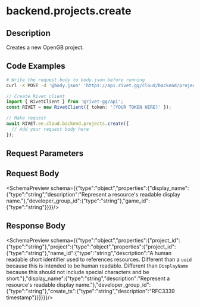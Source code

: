 
# backend.projects.create



## Description

Creates a new OpenGB project.


## Code Examples

<CodeGroup title='Request' tag='POST' label='https://api.rivet.gg/cloud/backend/projects'>

```bash {{ "title": "cURL" }}
# Write the request body to body.json before running
curl -X POST -d '@body.json' 'https://api.rivet.gg/cloud/backend/projects'
```

```ts
// Create Rivet client
import { RivetClient } from '@rivet-gg/api';
const RIVET = new RivetClient({ token: '[YOUR TOKEN HERE]' });

// Make request
await RIVET.ee.cloud.backend.projects.create({
  // Add your request body here
});
```

</CodeGroup>

## Request Parameters

## Request Body
<SchemaPreview schema={{"type":"object","properties":{"display_name":{"type":"string","description":"Represent a resource's readable display name."},"developer_group_id":{"type":"string"},"game_id":{"type":"string"}}}}/>
## Response Body
<SchemaPreview schema={{"type":"object","properties":{"project_id":{"type":"string"},"project":{"type":"object","properties":{"project_id":{"type":"string"},"name_id":{"type":"string","description":"A human readable short identifier used to references resources. Different than a `uuid` because this is intended to be human readable. Different than `DisplayName` because this should not include special characters and be short."},"display_name":{"type":"string","description":"Represent a resource's readable display name."},"developer_group_id":{"type":"string"},"create_ts":{"type":"string","description":"RFC3339 timestamp"}}}}}}/>
